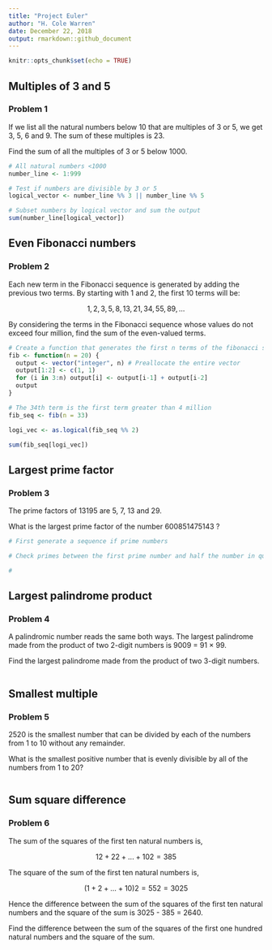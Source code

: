 ```yaml
---
title: "Project Euler"
author: "H. Cole Warren"
date: December 22, 2018
output: rmarkdown::github_document
---
```


```r
knitr::opts_chunk$set(echo = TRUE)
```

## Multiples of 3 and 5
### Problem 1

If we list all the natural numbers below 10 that are multiples of 3 or 5, we get 3, 5, 6 and 9. The sum of these multiples is 23.

Find the sum of all the multiples of 3 or 5 below 1000.

```r
# All natural numbers <1000
number_line <- 1:999

# Test if numbers are divisible by 3 or 5
logical_vector <- number_line %% 3 || number_line %% 5

# Subset numbers by logical vector and sum the output
sum(number_line[logical_vector])
```

## Even Fibonacci numbers
### Problem 2

Each new term in the Fibonacci sequence is generated by adding the previous two terms. By starting with 1 and 2, the first 10 terms will be:

$$ 1, 2, 3, 5, 8, 13, 21, 34, 55, 89, ... $$

By considering the terms in the Fibonacci sequence whose values do not exceed four million, find the sum of the even-valued terms.

```r
# Create a function that generates the first n terms of the fibonacci sequence
fib <- function(n = 20) {
  output <- vector("integer", n) # Preallocate the entire vector
  output[1:2] <- c(1, 1)
  for (i in 3:n) output[i] <- output[i-1] + output[i-2]
  output
}

# The 34th term is the first term greater than 4 million
fib_seq <- fib(n = 33)

logi_vec <- as.logical(fib_seq %% 2)

sum(fib_seq[logi_vec])
```

## Largest prime factor
### Problem 3

The prime factors of 13195 are 5, 7, 13 and 29.

What is the largest prime factor of the number 600851475143 ?

```r
# First generate a sequence if prime numbers

# Check primes between the first prime number and half the number in question (inclusive) to see if they will divide the number

# 
```

## Largest palindrome product
### Problem 4

A palindromic number reads the same both ways. The largest palindrome made from the product of two 2-digit numbers is 9009 = 91 × 99.

Find the largest palindrome made from the product of two 3-digit numbers.

```r

```

## Smallest multiple
### Problem 5

2520 is the smallest number that can be divided by each of the numbers from 1 to 10 without any remainder.

What is the smallest positive number that is evenly divisible by all of the numbers from 1 to 20?

```r

```

## Sum square difference
### Problem 6

The sum of the squares of the first ten natural numbers is,

$$ 12 + 22 + ... + 102 = 385 $$

The square of the sum of the first ten natural numbers is,

$$ (1 + 2 + ... + 10)2 = 552 = 3025 $$

Hence the difference between the sum of the squares of the first ten natural numbers and the square of the sum is 3025 - 385 = 2640.

Find the difference between the sum of the squares of the first one hundred natural numbers and the square of the sum.

```r

```
